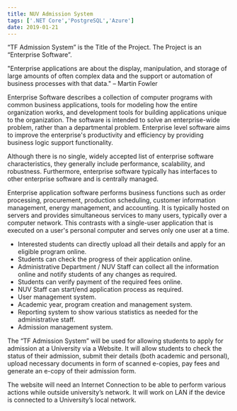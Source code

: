 ```yaml
---
title: NUV Admission System
tags: ['.NET Core','PostgreSQL','Azure']
date: 2019-01-21
---
```


“TF Admission System” is the Title of the Project. The Project is an “Enterprise Software”.  

"Enterprise applications are about the display, manipulation, and storage of large amounts of often complex data and the support or automation of business processes with that data." – Martin Fowler 

Enterprise Software describes a collection of computer programs with common business applications, tools for modeling how the entire organization works, and development tools for building applications unique to the organization. The software is intended to solve an enterprise-wide problem, rather than a departmental problem. Enterprise level software aims to improve the enterprise's productivity and efficiency by providing business logic support functionality. 

Although there is no single, widely accepted list of enterprise software characteristics, they generally include performance, scalability, and robustness. Furthermore, enterprise software typically has interfaces to other enterprise software and is centrally managed. 

Enterprise application software performs business functions such as order processing, procurement, production scheduling, customer information management, energy management, and accounting. It is typically hosted on servers and provides simultaneous services to many users, typically over a computer network. This contrasts with a single-user application that is executed on a user's personal computer and serves only one user at a time. 

- Interested students can directly upload all their details and apply for an eligible program online. 
- Students can check the progress of their application online. 
- Administrative Department / NUV Staff can collect all the information online and notify students of any changes as required. 
- Students can verify payment of the required fees online. 
- NUV Staff can start/end application process as required. 
- User management system. 
- Academic year, program creation and management system. 
- Reporting system to show various statistics as needed for the administrative staff. 
- Admission management system. 

The “TF Admission System” will be used for allowing students to apply for admission at a University via a Website. It will allow students to check the status of their admission, submit their details (both academic and personal), upload necessary documents in form of scanned e-copies, pay fees and generate an e-copy of their admission form. 

The website will need an Internet Connection to be able to perform various actions while outside university’s network. It will work on LAN if the device is connected to a University’s local network. 